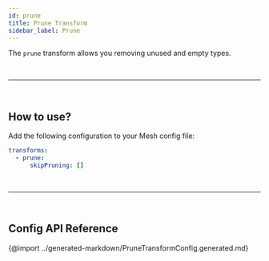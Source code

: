 ```yaml
---
id: prune
title: Prune Transform
sidebar_label: Prune
---
```


The `prune` transform allows you removing unused and empty types.

<PackageInstall packages="@graphql-mesh/transform-prune" />

<p>&nbsp;</p>

---

<p>&nbsp;</p>

## How to use?

Add the following configuration to your Mesh config file:

```yaml
transforms:
  - prune:
      skipPruning: []
```

<p>&nbsp;</p>

---

<p>&nbsp;</p>

## Config API Reference

{@import ../generated-markdown/PruneTransformConfig.generated.md}
